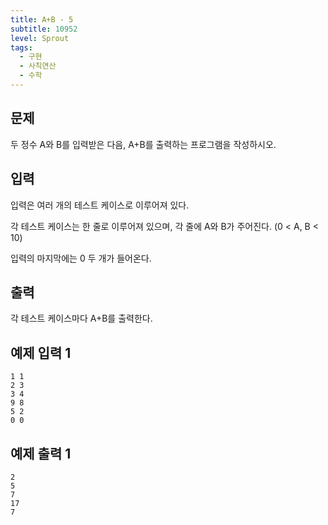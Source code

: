 ```yaml
---
title: A+B - 5
subtitle: 10952
level: Sprout
tags:
  - 구현
  - 사칙연산
  - 수학
---
```


## 문제

두 정수 A와 B를 입력받은 다음, A+B를 출력하는 프로그램을 작성하시오.

## 입력

입력은 여러 개의 테스트 케이스로 이루어져 있다.

각 테스트 케이스는 한 줄로 이루어져 있으며, 각 줄에 A와 B가 주어진다. (0 < A, B < 10)

입력의 마지막에는 0 두 개가 들어온다.

## 출력

각 테스트 케이스마다 A+B를 출력한다.

## 예제 입력 1

```
1 1
2 3
3 4
9 8
5 2
0 0
```

## 예제 출력 1

```
2
5
7
17
7
```
